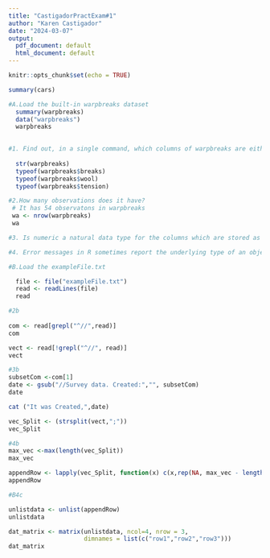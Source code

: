 ```yaml
---
title: "CastigadorPractExam#1"
author: "Karen Castigador"
date: "2024-03-07"
output:
  pdf_document: default
  html_document: default
---
```


```r
knitr::opts_chunk$set(echo = TRUE)
```

```r
summary(cars)
```

```r
#A.Load the built-in warpbreaks dataset
  summary(warpbreaks)
  data("warpbreaks")
  warpbreaks
  
```
```r
#1. Find out, in a single command, which columns of warpbreaks are either numeric or integer. What are the data types of each column?
  
  str(warpbreaks)
  typeof(warpbreaks$breaks)
  typeof(warpbreaks$wool)
  typeof(warpbreaks$tension)
```

```r
#2.How many observations does it have? 
 # It has 54 observatons in warpbreaks
 wa <- nrow(warpbreaks)
 wa
```

```r
#3. Is numeric a natural data type for the columns which are stored as such? Convert to integer when necessary.

```

```r
#4. Error messages in R sometimes report the underlying type of an object rather than the user-level class. Derive from the following code and error message what the underlying type. Explain what is the error all about. Do not just copy the error message that was displayed.


```

```r
#B.Load the exampleFile.txt

  file <- file("exampleFile.txt")
  read <- readLines(file)
  read

```
```r
#2b
 
com <- read[grepl("^//",read)]
com

vect <- read[!grepl("^//", read)]
vect

```

```r
#3b
subsetCom <-com[1]
date <- gsub("//Survey data. Created:","", subsetCom)
date

cat ("It was Created,",date)

```

```r

vec_Split <- (strsplit(vect,";"))
vec_Split


```

```r
#4b
max_vec <-max(length(vec_Split))
max_vec

appendRow <- lapply(vec_Split, function(x) c(x,rep(NA, max_vec - length(x))))
appendRow


```

```r
#B4c

unlistdata <- unlist(appendRow)
unlistdata

dat_matrix <- matrix(unlistdata, ncol=4, nrow = 3,
                     dimnames = list(c("row1","row2","row3")))
dat_matrix


```



